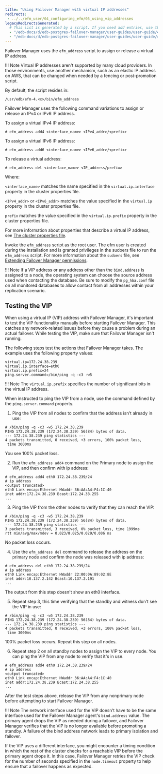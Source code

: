 ```yaml
---
title: "Using Failover Manager with virtual IP addresses"
redirects:
 - ../../efm_user/04_configuring_efm/05_using_vip_addresses
legacyRedirectsGenerated:
  # This list is generated by a script. If you need add entries, use the `legacyRedirects` key.
  - "/edb-docs/d/edb-postgres-failover-manager/user-guides/user-guide/4.0/using_vip_addresses.html"
  - "/edb-docs/d/edb-postgres-failover-manager/user-guides/user-guide/4.1/using_vip_addresses.html"
---
```


<div id="using_vip_addresses" class="registered_link"></div>

Failover Manager uses the `efm_address` script to assign or release a virtual IP address.

!!! Note
    Virtual IP addresses aren't supported by many cloud providers. In those environments, use another mechanism, such as an elastic IP address on AWS, that can be changed when needed by a fencing or post-promotion script.

By default, the script resides in:

 `/usr/edb/efm-4.<x>/bin/efm_address`

Failover Manager uses the following command variations to assign or release an IPv4 or IPv6 IP address.

To assign a virtual IPv4 IP address:

```text
# efm_address add4 <interface_name> <IPv4_addr>/<prefix>
```

To assign a virtual IPv6 IP address:

```text
# efm_address add6 <interface_name> <IPv6_addr>/<prefix>
```

To release a virtual address:

```text
# efm_address del <interface_name> <IP_address/prefix>
```

Where:

 `<interface_name>` matches the name specified in the `virtual.ip.interface` property in the cluster properties file.

 `<IPv4_addr>` or `<IPv6_addr>` matches the value specified in the `virtual.ip` property in the cluster properties file.

 `prefix` matches the value specified in the `virtual.ip.prefix` property in the cluster properties file.

For more information about properties that describe a virtual IP address, see [The cluster properties file](01_cluster_properties/#virtual_ip).

Invoke the `efm_address` script as the root user. The efm user is created during the installation and is granted privileges in the sudoers file to run the `efm_address` script. For more information about the `sudoers` file, see [Extending Failover Manager permissions](04_extending_efm_permissions/#extending_efm_permissions).

!!! Note
    If a VIP address or any address other than the `bind.address` is assigned to a node, the operating system can choose the source address used when contacting the database. Be sure to modify the `pg_hba.conf` file on all monitored databases to allow contact from all addresses within your replication scenario.

## Testing the VIP

When using a virtual IP (VIP) address with Failover Manager, it's important to test the VIP functionality manually before starting Failover Manager. This catches any network-related issues before they cause a problem during an actual failover. While testing the VIP, make sure that Failover Manager isn't running.

The following steps test the actions that Failover Manager takes. The example uses the following property values:

```text
virtual.ip=172.24.38.239
virtual.ip.interface=eth0
virtual.ip.prefix=24
ping.server.command=/bin/ping -q -c3 -w5
```

!!! Note
    The `virtual.ip.prefix` specifies the number of significant bits in the virtual IP address.

When instructed to ping the VIP from a node, use the command defined by the `ping.server.command` property.

1.  Ping the VIP from all nodes to confirm that the address isn't already in use:

```text
# /bin/ping -q -c3 -w5 172.24.38.239
PING 172.24.38.239 (172.24.38.239) 56(84) bytes of data.
--- 172.24.38.239 ping statistics ---
4 packets transmitted, 0 received, +3 errors, 100% packet loss,
 time 3000ms
```

You see 100% packet loss.

2.  Run the `efm_address add4` command on the Primary node to assign the VIP, and then confirm with ip address:

```text
# efm_address add4 eth0 172.24.38.239/24
# ip address
<output truncated>
eth0 Link encap:Ethernet HWaddr 36:AA:A4:F4:1C:40
inet addr:172.24.38.239 Bcast:172.24.38.255
...
```

3.  Ping the VIP from the other nodes to verify that they can reach the VIP:

```text
# /bin/ping -q -c3 -w5 172.24.38.239
PING 172.24.38.239 (172.24.38.239) 56(84) bytes of data.
--- 172.24.38.239 ping statistics ---
3 packets transmitted, 3 received, 0% packet loss, time 1999ms
rtt min/avg/max/mdev = 0.023/0.025/0.029/0.006 ms
```

No packet loss occurs.

4.  Use the `efm_address del` command to release the address on the primary node and confirm the node was released with ip address:

```text
# efm_address del eth0 172.24.38.239/24
# ip address
eth0 Link encap:Ethernet HWaddr 22:00:0A:89:02:8E
inet addr:10.137.2.142 Bcast:10.137.2.191
...
```

The output from this step doesn't show an eth0 interface.

5.  Repeat step 3, this time verifying that the standby and witness don't see the VIP in use:

```text
# /bin/ping -q -c3 -w5 172.24.38.239
PING 172.24.38.239 (172.24.38.239) 56(84) bytes of data.
--- 172.24.38.239 ping statistics ---
4 packets transmitted, 0 received, +3 errors, 100% packet loss,
 time 3000ms
```

100% packet loss occurs. Repeat this step on all nodes.

6.  Repeat step 2 on all standby nodes to assign the VIP to every node. You can ping the VIP from any node to verify that it's in use.

```text
# efm_address add4 eth0 172.24.38.239/24
# ip address
<output truncated>
eth0 Link encap:Ethernet HWaddr 36:AA:A4:F4:1C:40
inet addr:172.24.38.239 Bcast:172.24.38.255
...
```

After the test steps above, release the VIP from any nonprimary node before attempting to start Failover Manager.

!!! Note
    The network interface used for the VIP doesn't have to be the same interface used for the Failover Manager agent's `bind.address` value. The primary agent drops the VIP as needed during a failover, and Failover Manager verifies that the VIP is no longer available before promoting a standby. A failure of the bind address network leads to primary isolation and failover.

If the VIP uses a different interface, you might encounter a timing condition in which the rest of the cluster checks for a reachable VIP before the primary agent drops it. In this case, Failover Manager retries the VIP check for the number of seconds specified in the `node.timeout` property to help ensure that a failover happens as expected.
